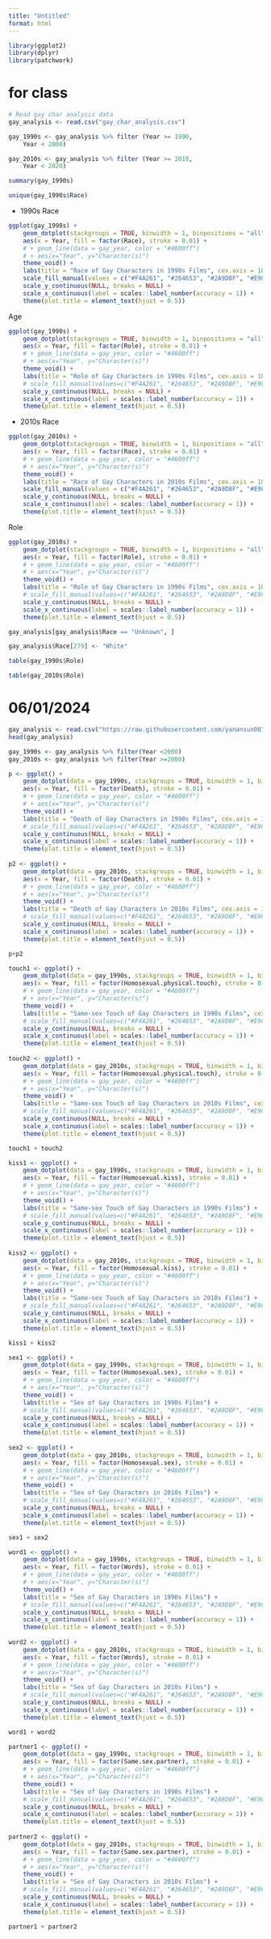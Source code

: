 ```yaml
---
title: "Untitled"
format: html
---
```


```r
library(ggplot2)
library(dplyr)
library(patchwork)

```

# for class
```r
# Read gay char analysis data
gay_analysis <- read.csv("gay_char_analysis.csv")

gay_1990s <- gay_analysis %>% filter (Year >= 1990,
    Year < 2000)

gay_2010s <- gay_analysis %>% filter (Year >= 2010,
    Year < 2020)
```

```r
summary(gay_1990s)
```

```r
unique(gay_1990s$Race)
```

* 1990s
Race
```r
ggplot(gay_1990s) +
    geom_dotplot(stackgroups = TRUE, binwidth = 1, binpositions = "all", method = "dotdensity", dotsize = 0.4) +
    aes(x = Year, fill = factor(Race), stroke = 0.01) +
    # + geom_line(data = gay_year, color = "#4600ff")
    # + aes(x="Year", y="Character(s)")
    theme_void() +
    labs(title = "Race of Gay Characters in 1990s Films", cex.axis = 10) +
    scale_fill_manual(values = c("#F4A261", "#264653", "#2A9D8F", "#E9C46A", "#B5838D")) +
    scale_y_continuous(NULL, breaks = NULL) +
    scale_x_continuous(label = scales::label_number(accuracy = 1)) +
    theme(plot.title = element_text(hjust = 0.5))
```

Age
```r
ggplot(gay_1990s) +
    geom_dotplot(stackgroups = TRUE, binwidth = 1, binpositions = "all", method = "dotdensity", dotsize = 0.4) +
    aes(x = Year, fill = factor(Role), stroke = 0.01) +
    # + geom_line(data = gay_year, color = "#4600ff")
    # + aes(x="Year", y="Character(s)")
    theme_void() +
    labs(title = "Role of Gay Characters in 1990s Films", cex.axis = 10) +
    # scale_fill_manual(values=c("#F4A261", "#264653", "#2A9D8F", "#E9C46A", "#B5838D")) +
    scale_y_continuous(NULL, breaks = NULL) +
    scale_x_continuous(label = scales::label_number(accuracy = 1)) +
    theme(plot.title = element_text(hjust = 0.5))
```

* 2010s
Race
```r
ggplot(gay_2010s) +
    geom_dotplot(stackgroups = TRUE, binwidth = 1, binpositions = "all", dotsize = 0.4) +
    aes(x = Year, fill = factor(Race), stroke = 0.01) +
    # + geom_line(data = gay_year, color = "#4600ff")
    # + aes(x="Year", y="Character(s)")
    theme_void() +
    labs(title = "Race of Gay Characters in 2010s Films", cex.axis = 10) +
    scale_fill_manual(values = c("#F4A261", "#264653", "#2A9D8F", "#E9C46A", "#B5838D")) +
    scale_y_continuous(NULL, breaks = NULL) +
    scale_x_continuous(label = scales::label_number(accuracy = 1)) +
    theme(plot.title = element_text(hjust = 0.5))
```

Role
```r
ggplot(gay_2010s) +
    geom_dotplot(stackgroups = TRUE, binwidth = 1, binpositions = "all", method = "dotdensity", dotsize = 0.4) +
    aes(x = Year, fill = factor(Role), stroke = 0.01) +
    # + geom_line(data = gay_year, color = "#4600ff")
    # + aes(x="Year", y="Character(s)")
    theme_void() +
    labs(title = "Role of Gay Characters in 1990s Films", cex.axis = 10) +
    # scale_fill_manual(values=c("#F4A261", "#264653", "#2A9D8F", "#E9C46A", "#B5838D")) +
    scale_y_continuous(NULL, breaks = NULL) +
    scale_x_continuous(label = scales::label_number(accuracy = 1)) +
    theme(plot.title = element_text(hjust = 0.5))
```

```r
gay_analysis[gay_analysis$Race == "Unknown", ]
```

```r
gay_analysis$Race[279] <- "White"
```

```r
table(gay_1990s$Role)

table(gay_2010s$Role)
```



# 06/01/2024
```r
gay_analysis <- read.csv("https://raw.githubusercontent.com/yanansun0074/QueerFilms/main/gay_char_analysis_all.csv")
head(gay_analysis)
```
```r
gay_1990s <- gay_analysis %>% filter(Year <2000)
gay_2010s <- gay_analysis %>% filter(Year >=2000)
```


```r
p <- ggplot() +
    geom_dotplot(data = gay_1990s, stackgroups = TRUE, binwidth = 1, binpositions = "all", method = "dotdensity", dotsize = 0.3) +
    aes(x = Year, fill = factor(Death), stroke = 0.01) +
    # + geom_line(data = gay_year, color = "#4600ff")
    # + aes(x="Year", y="Character(s)")
    theme_void() +
    labs(title = "Death of Gay Characters in 1990s Films", cex.axis = 10) +
    # scale_fill_manual(values=c("#F4A261", "#264653", "#2A9D8F", "#E9C46A", "#B5838D")) +
    scale_y_continuous(NULL, breaks = NULL) +
    scale_x_continuous(label = scales::label_number(accuracy = 1)) +
    theme(plot.title = element_text(hjust = 0.5))
    
p2 <- ggplot() +
    geom_dotplot(data = gay_2010s, stackgroups = TRUE, binwidth = 1, binpositions = "all", method = "dotdensity", dotsize = 0.3) +
    aes(x = Year, fill = factor(Death), stroke = 0.01) +
    # + geom_line(data = gay_year, color = "#4600ff")
    # + aes(x="Year", y="Character(s)")
    theme_void() +
    labs(title = "Death of Gay Characters in 2010s Films", cex.axis = 10) +
    # scale_fill_manual(values=c("#F4A261", "#264653", "#2A9D8F", "#E9C46A", "#B5838D")) +
    scale_y_continuous(NULL, breaks = NULL) +
    scale_x_continuous(label = scales::label_number(accuracy = 1)) +
    theme(plot.title = element_text(hjust = 0.5))

```


```r
p+p2
```



```r
touch1 <- ggplot() +
    geom_dotplot(data = gay_1990s, stackgroups = TRUE, binwidth = 1, binpositions = "all", method = "dotdensity", dotsize = 0.3) +
    aes(x = Year, fill = factor(Homosexual.physical.touch), stroke = 0.01) +
    # + geom_line(data = gay_year, color = "#4600ff")
    # + aes(x="Year", y="Character(s)")
    theme_void() +
    labs(title = "Same-sex Touch of Gay Characters in 1990s Films", cex.axis = 10) +
    # scale_fill_manual(values=c("#F4A261", "#264653", "#2A9D8F", "#E9C46A", "#B5838D")) +
    scale_y_continuous(NULL, breaks = NULL) +
    scale_x_continuous(label = scales::label_number(accuracy = 1)) +
    theme(plot.title = element_text(hjust = 0.5))
    
touch2 <- ggplot() +
    geom_dotplot(data = gay_2010s, stackgroups = TRUE, binwidth = 1, binpositions = "all", method = "dotdensity", dotsize = 0.3) +
    aes(x = Year, fill = factor(Homosexual.physical.touch), stroke = 0.01) +
    # + geom_line(data = gay_year, color = "#4600ff")
    # + aes(x="Year", y="Character(s)")
    theme_void() +
    labs(title = "Same-sex Touch of Gay Characters in 2010s Films", cex.axis = 10) +
    # scale_fill_manual(values=c("#F4A261", "#264653", "#2A9D8F", "#E9C46A", "#B5838D")) +
    scale_y_continuous(NULL, breaks = NULL) +
    scale_x_continuous(label = scales::label_number(accuracy = 1)) +
    theme(plot.title = element_text(hjust = 0.5))

```


```r
touch1 + touch2
```

```r
kiss1 <- ggplot() +
    geom_dotplot(data = gay_1990s, stackgroups = TRUE, binwidth = 1, binpositions = "all", method = "dotdensity", dotsize = 0.3) +
    aes(x = Year, fill = factor(Homosexual.kiss), stroke = 0.01) +
    # + geom_line(data = gay_year, color = "#4600ff")
    # + aes(x="Year", y="Character(s)")
    theme_void() +
    labs(title = "Same-sex Touch of Gay Characters in 1990s Films") +
    # scale_fill_manual(values=c("#F4A261", "#264653", "#2A9D8F", "#E9C46A", "#B5838D")) +
    scale_y_continuous(NULL, breaks = NULL) +
    scale_x_continuous(label = scales::label_number(accuracy = 1)) +
    theme(plot.title = element_text(hjust = 0.5))
    
kiss2 <- ggplot() +
    geom_dotplot(data = gay_2010s, stackgroups = TRUE, binwidth = 1, binpositions = "all", method = "dotdensity", dotsize = 0.3) +
    aes(x = Year, fill = factor(Homosexual.kiss), stroke = 0.01) +
    # + geom_line(data = gay_year, color = "#4600ff")
    # + aes(x="Year", y="Character(s)")
    theme_void() +
    labs(title = "Same-sex Touch of Gay Characters in 2010s Films") +
    # scale_fill_manual(values=c("#F4A261", "#264653", "#2A9D8F", "#E9C46A", "#B5838D")) +
    scale_y_continuous(NULL, breaks = NULL) +
    scale_x_continuous(label = scales::label_number(accuracy = 1)) +
    theme(plot.title = element_text(hjust = 0.5))
```


```r
kiss1 + kiss2
```


```r
sex1 <- ggplot() +
    geom_dotplot(data = gay_1990s, stackgroups = TRUE, binwidth = 1, binpositions = "all", method = "dotdensity", dotsize = 0.3) +
    aes(x = Year, fill = factor(Homosexual.sex), stroke = 0.01) +
    # + geom_line(data = gay_year, color = "#4600ff")
    # + aes(x="Year", y="Character(s)")
    theme_void() +
    labs(title = "Sex of Gay Characters in 1990s Films") +
    # scale_fill_manual(values=c("#F4A261", "#264653", "#2A9D8F", "#E9C46A", "#B5838D")) +
    scale_y_continuous(NULL, breaks = NULL) +
    scale_x_continuous(label = scales::label_number(accuracy = 1)) +
    theme(plot.title = element_text(hjust = 0.5))
    
sex2 <- ggplot() +
    geom_dotplot(data = gay_2010s, stackgroups = TRUE, binwidth = 1, binpositions = "all", method = "dotdensity", dotsize = 0.3) +
    aes(x = Year, fill = factor(Homosexual.sex), stroke = 0.01) +
    # + geom_line(data = gay_year, color = "#4600ff")
    # + aes(x="Year", y="Character(s)")
    theme_void() +
    labs(title = "Sex of Gay Characters in 2010s Films") +
    # scale_fill_manual(values=c("#F4A261", "#264653", "#2A9D8F", "#E9C46A", "#B5838D")) +
    scale_y_continuous(NULL, breaks = NULL) +
    scale_x_continuous(label = scales::label_number(accuracy = 1)) +
    theme(plot.title = element_text(hjust = 0.5))
```


```r
sex1 + sex2
```

```r
word1 <- ggplot() +
    geom_dotplot(data = gay_1990s, stackgroups = TRUE, binwidth = 1, binpositions = "all", method = "dotdensity", dotsize = 0.3) +
    aes(x = Year, fill = factor(Words), stroke = 0.01) +
    # + geom_line(data = gay_year, color = "#4600ff")
    # + aes(x="Year", y="Character(s)")
    theme_void() +
    labs(title = "Sex of Gay Characters in 1990s Films") +
    # scale_fill_manual(values=c("#F4A261", "#264653", "#2A9D8F", "#E9C46A", "#B5838D")) +
    scale_y_continuous(NULL, breaks = NULL) +
    scale_x_continuous(label = scales::label_number(accuracy = 1)) +
    theme(plot.title = element_text(hjust = 0.5))
    
word2 <- ggplot() +
    geom_dotplot(data = gay_2010s, stackgroups = TRUE, binwidth = 1, binpositions = "all", method = "dotdensity", dotsize = 0.3) +
    aes(x = Year, fill = factor(Words), stroke = 0.01) +
    # + geom_line(data = gay_year, color = "#4600ff")
    # + aes(x="Year", y="Character(s)")
    theme_void() +
    labs(title = "Sex of Gay Characters in 2010s Films") +
    # scale_fill_manual(values=c("#F4A261", "#264653", "#2A9D8F", "#E9C46A", "#B5838D")) +
    scale_y_continuous(NULL, breaks = NULL) +
    scale_x_continuous(label = scales::label_number(accuracy = 1)) +
    theme(plot.title = element_text(hjust = 0.5))
```


```r
word1 + word2
```

```r
partner1 <- ggplot() +
    geom_dotplot(data = gay_1990s, stackgroups = TRUE, binwidth = 1, binpositions = "all", method = "dotdensity", dotsize = 0.3) +
    aes(x = Year, fill = factor(Same.sex.partner), stroke = 0.01) +
    # + geom_line(data = gay_year, color = "#4600ff")
    # + aes(x="Year", y="Character(s)")
    theme_void() +
    labs(title = "Sex of Gay Characters in 1990s Films") +
    # scale_fill_manual(values=c("#F4A261", "#264653", "#2A9D8F", "#E9C46A", "#B5838D")) +
    scale_y_continuous(NULL, breaks = NULL) +
    scale_x_continuous(label = scales::label_number(accuracy = 1)) +
    theme(plot.title = element_text(hjust = 0.5))
    
partner2 <- ggplot() +
    geom_dotplot(data = gay_2010s, stackgroups = TRUE, binwidth = 1, binpositions = "all", method = "dotdensity", dotsize = 0.3) +
    aes(x = Year, fill = factor(Same.sex.partner), stroke = 0.01) +
    # + geom_line(data = gay_year, color = "#4600ff")
    # + aes(x="Year", y="Character(s)")
    theme_void() +
    labs(title = "Sex of Gay Characters in 2010s Films") +
    # scale_fill_manual(values=c("#F4A261", "#264653", "#2A9D8F", "#E9C46A", "#B5838D")) +
    scale_y_continuous(NULL, breaks = NULL) +
    scale_x_continuous(label = scales::label_number(accuracy = 1)) +
    theme(plot.title = element_text(hjust = 0.5))
```


```r
partner1 + partner2
```









